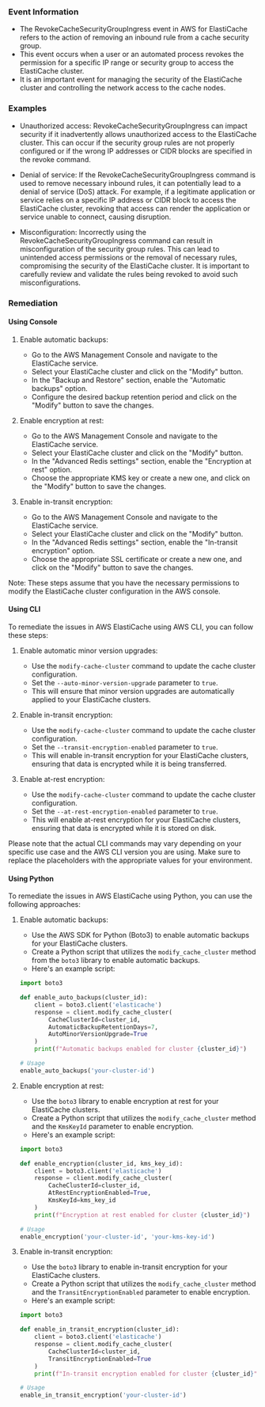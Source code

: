 
### Event Information

- The RevokeCacheSecurityGroupIngress event in AWS for ElastiCache refers to the action of removing an inbound rule from a cache security group.
- This event occurs when a user or an automated process revokes the permission for a specific IP range or security group to access the ElastiCache cluster.
- It is an important event for managing the security of the ElastiCache cluster and controlling the network access to the cache nodes.


### Examples

- Unauthorized access: RevokeCacheSecurityGroupIngress can impact security if it inadvertently allows unauthorized access to the ElastiCache cluster. This can occur if the security group rules are not properly configured or if the wrong IP addresses or CIDR blocks are specified in the revoke command.

- Denial of service: If the RevokeCacheSecurityGroupIngress command is used to remove necessary inbound rules, it can potentially lead to a denial of service (DoS) attack. For example, if a legitimate application or service relies on a specific IP address or CIDR block to access the ElastiCache cluster, revoking that access can render the application or service unable to connect, causing disruption.

- Misconfiguration: Incorrectly using the RevokeCacheSecurityGroupIngress command can result in misconfiguration of the security group rules. This can lead to unintended access permissions or the removal of necessary rules, compromising the security of the ElastiCache cluster. It is important to carefully review and validate the rules being revoked to avoid such misconfigurations.

### Remediation

#### Using Console

1. Enable automatic backups: 
   - Go to the AWS Management Console and navigate to the ElastiCache service.
   - Select your ElastiCache cluster and click on the "Modify" button.
   - In the "Backup and Restore" section, enable the "Automatic backups" option.
   - Configure the desired backup retention period and click on the "Modify" button to save the changes.

2. Enable encryption at rest:
   - Go to the AWS Management Console and navigate to the ElastiCache service.
   - Select your ElastiCache cluster and click on the "Modify" button.
   - In the "Advanced Redis settings" section, enable the "Encryption at rest" option.
   - Choose the appropriate KMS key or create a new one, and click on the "Modify" button to save the changes.

3. Enable in-transit encryption:
   - Go to the AWS Management Console and navigate to the ElastiCache service.
   - Select your ElastiCache cluster and click on the "Modify" button.
   - In the "Advanced Redis settings" section, enable the "In-transit encryption" option.
   - Choose the appropriate SSL certificate or create a new one, and click on the "Modify" button to save the changes.

Note: These steps assume that you have the necessary permissions to modify the ElastiCache cluster configuration in the AWS console.

#### Using CLI

To remediate the issues in AWS ElastiCache using AWS CLI, you can follow these steps:

1. Enable automatic minor version upgrades:
   - Use the `modify-cache-cluster` command to update the cache cluster configuration.
   - Set the `--auto-minor-version-upgrade` parameter to `true`.
   - This will ensure that minor version upgrades are automatically applied to your ElastiCache clusters.

2. Enable in-transit encryption:
   - Use the `modify-cache-cluster` command to update the cache cluster configuration.
   - Set the `--transit-encryption-enabled` parameter to `true`.
   - This will enable in-transit encryption for your ElastiCache clusters, ensuring that data is encrypted while it is being transferred.

3. Enable at-rest encryption:
   - Use the `modify-cache-cluster` command to update the cache cluster configuration.
   - Set the `--at-rest-encryption-enabled` parameter to `true`.
   - This will enable at-rest encryption for your ElastiCache clusters, ensuring that data is encrypted while it is stored on disk.

Please note that the actual CLI commands may vary depending on your specific use case and the AWS CLI version you are using. Make sure to replace the placeholders with the appropriate values for your environment.

#### Using Python

To remediate the issues in AWS ElastiCache using Python, you can use the following approaches:

1. Enable automatic backups:
   - Use the AWS SDK for Python (Boto3) to enable automatic backups for your ElastiCache clusters.
   - Create a Python script that utilizes the `modify_cache_cluster` method from the `boto3` library to enable automatic backups.
   - Here's an example script:

   ```python
   import boto3

   def enable_auto_backups(cluster_id):
       client = boto3.client('elasticache')
       response = client.modify_cache_cluster(
           CacheClusterId=cluster_id,
           AutomaticBackupRetentionDays=7,
           AutoMinorVersionUpgrade=True
       )
       print(f"Automatic backups enabled for cluster {cluster_id}")

   # Usage
   enable_auto_backups('your-cluster-id')
   ```

2. Enable encryption at rest:
   - Use the `boto3` library to enable encryption at rest for your ElastiCache clusters.
   - Create a Python script that utilizes the `modify_cache_cluster` method and the `KmsKeyId` parameter to enable encryption.
   - Here's an example script:

   ```python
   import boto3

   def enable_encryption(cluster_id, kms_key_id):
       client = boto3.client('elasticache')
       response = client.modify_cache_cluster(
           CacheClusterId=cluster_id,
           AtRestEncryptionEnabled=True,
           KmsKeyId=kms_key_id
       )
       print(f"Encryption at rest enabled for cluster {cluster_id}")

   # Usage
   enable_encryption('your-cluster-id', 'your-kms-key-id')
   ```

3. Enable in-transit encryption:
   - Use the `boto3` library to enable in-transit encryption for your ElastiCache clusters.
   - Create a Python script that utilizes the `modify_cache_cluster` method and the `TransitEncryptionEnabled` parameter to enable encryption.
   - Here's an example script:

   ```python
   import boto3

   def enable_in_transit_encryption(cluster_id):
       client = boto3.client('elasticache')
       response = client.modify_cache_cluster(
           CacheClusterId=cluster_id,
           TransitEncryptionEnabled=True
       )
       print(f"In-transit encryption enabled for cluster {cluster_id}")

   # Usage
   enable_in_transit_encryption('your-cluster-id')
   ```

